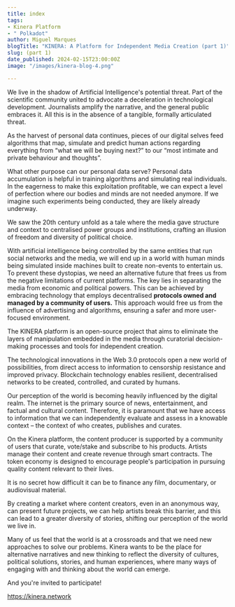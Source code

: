 ```yaml
---
title: index
tags:
- Kinera Platform
- " Polkadot"
author: Miguel Marques
blogTitle: "KINERA: A Platform for Independent Media Creation (part 1)"
slug: (part 1)
date_published: 2024-02-15T23:00:00Z
image: "/images/kinera-blog-4.png"

---
```

We live in the shadow of Artificial Intelligence's potential threat. Part of the scientific community united to advocate a deceleration in technological development. Journalists amplify the narrative, and the general public embraces it. All this is in the absence of a tangible, formally articulated threat. 

As the harvest of personal data continues, pieces of our digital selves feed algorithms that map, simulate and predict human actions regarding everything from “what we will be buying next?” to our “most intimate and private behaviour and thoughts”.

What other purpose can our personal data serve? Personal data accumulation is helpful in training algorithms and simulating real individuals. In the eagerness to make this exploitation profitable, we can expect a level of perfection where our bodies and minds are not needed anymore. If we imagine such experiments being conducted, they are likely already underway. 

We saw the 20th century unfold as a tale where the media gave structure and context to centralised power groups and institutions, crafting an illusion of freedom and diversity of political choice.

With artificial intelligence being controlled by the same entities that run social networks and the media, we will end up in a world with human minds being simulated inside machines built to create non-events to entertain us. To prevent these dystopias, we need an alternative future that frees us from the negative limitations of current platforms. The key lies in separating the media from economic and political powers. This can be achieved by embracing technology that employs decentralised <strong> protocols owned and managed by a community of users.</strong> This approach would free us from the influence of advertising and algorithms, ensuring a safer and more user-focused environment.

The KINERA platform is an open-source project that aims to eliminate the layers of manipulation embedded in the media through curatorial decision-making processes and tools for independent creation. 

The technological innovations in the Web 3.0 protocols open a new world of possibilities, from direct access to information to censorship resistance and improved privacy. Blockchain technology enables resilient, decentralised networks to be created, controlled, and curated by humans.

Our perception of the world is becoming heavily influenced by the digital realm. The internet is the primary source of news, entertainment, and factual and cultural content. Therefore, it is paramount that we have access to information that we can independently evaluate and assess in a knowable context – the context of who creates, publishes and curates.  

On the Kinera platform, the content producer is supported by a community of users that curate, vote/stake and subscribe to his products. Artists manage their content and create revenue through smart contracts. The token economy is designed to encourage people's participation in pursuing quality content relevant to their lives.

It is no secret how difficult it can be to finance any film, documentary, or audiovisual material.

By creating a market where content creators, even in an anonymous way, can present future projects, we can help artists break this barrier, and this can lead to a greater diversity of stories, shifting our perception of the world we live in.

Many of us feel that the world is at a crossroads and that we need new approaches to solve our problems. Kinera wants to be the place for alternative narratives and new thinking to reflect the diversity of cultures, political solutions, stories, and human experiences, where many ways of engaging with and thinking about the world can emerge.

And you're invited to participate!

https://kinera.network 